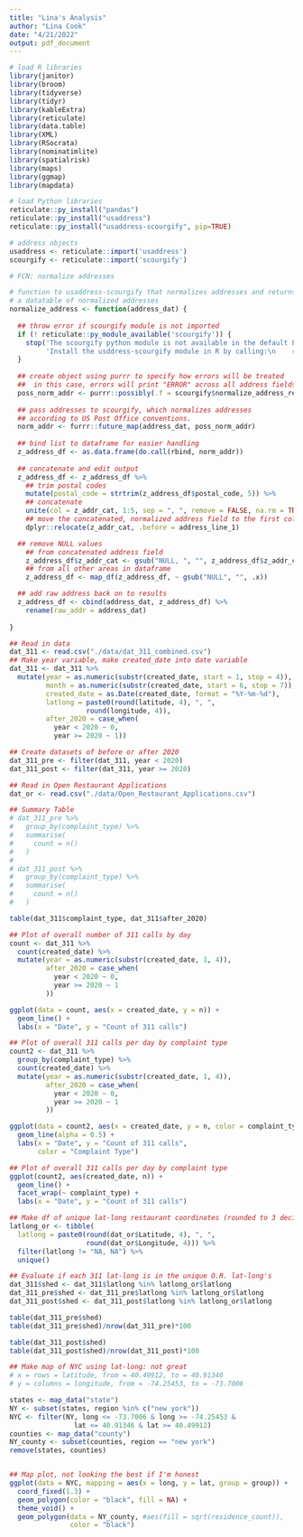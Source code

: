 ```yaml
---
title: "Lina's Analysis"
author: "Lina Cook"
date: "4/21/2022"
output: pdf_document
---
```


```r
# load R libraries
library(janitor)
library(broom)
library(tidyverse)
library(tidyr)
library(kableExtra)
library(reticulate)
library(data.table)
library(XML)
library(RSocrata)
library(nominatimlite)
library(spatialrisk)
library(maps)
library(ggmap)
library(mapdata)

# load Python libraries
reticulate::py_install("pandas")
reticulate::py_install("usaddress")
reticulate::py_install("usaddress-scourgify", pip=TRUE)
```

```r
# address objects
usaddress <- reticulate::import('usaddress')
scourgify <- reticulate::import('scourgify')

# FCN: normalize addresses

# function to usaddress-scourgify that normalizes addresses and returns
# a datatable of normalized addresses
normalize_address <- function(address_dat) {
  
  ## throw error if scourgify module is not imported
  if (! reticulate::py_module_available('scourgify')) {
    stop('The scourgify python module is not available in the default Python installation\n',
         'Install the usddress-scourgify module in R by calling:\n    reticulate::py_install("usaddress-scourgify",pip=TRUE)')
  }
  
  ## create object using purrr to specify how errors will be treated
  ##  in this case, errors will print "ERROR" across all address fields.
  poss_norm_addr <- purrr::possibly(.f = scourgify$normalize_address_record, otherwise = "ERROR")
  
  ## pass addresses to scourgify, which normalizes addresses
  ## according to US Post Office conventions.
  norm_addr <- furrr::future_map(address_dat, poss_norm_addr)
  
  ## bind list to dataframe for easier handling
  z_address_df <- as.data.frame(do.call(rbind, norm_addr))
  
  ## concatenate and edit output
  z_address_df <- z_address_df %>%
    ## trim postal codes
    mutate(postal_code = strtrim(z_address_df$postal_code, 5)) %>%
    ## concatenate
    unite(col = z_addr_cat, 1:5, sep = ", ", remove = FALSE, na.rm = TRUE) %>%
    ## move the concatenated, normalized address field to the first column
    dplyr::relocate(z_addr_cat, .before = address_line_1)

  ## remove NULL values
    ## from concatenated address field
    z_address_df$z_addr_cat <- gsub("NULL, ", "", z_address_df$z_addr_cat)
    ## from all other areas in dataframe
    z_address_df <- map_df(z_address_df, ~ gsub("NULL", "", .x))

  ## add raw address back on to results
  z_address_df <- cbind(address_dat, z_address_df) %>%
    rename(raw_addr = address_dat)
  
}
```

```r
## Read in data
dat_311 <- read.csv("./data/dat_311_combined.csv")
## Make year variable, make created_date into date variable
dat_311 <- dat_311 %>% 
  mutate(year = as.numeric(substr(created_date, start = 1, stop = 4)),
         month = as.numeric(substr(created_date, start = 6, stop = 7)),
         created_date = as.Date(created_date, format = "%Y-%m-%d"),
         latlong = paste0(round(latitude, 4), ", ", 
                   round(longitude, 4)),
         after_2020 = case_when(
           year < 2020 ~ 0,
           year >= 2020 ~ 1))

## Create datasets of before or after 2020
dat_311_pre <- filter(dat_311, year < 2020)
dat_311_post <- filter(dat_311, year >= 2020)

## Read in Open Restaurant Applications
dat_or <- read.csv("./data/Open_Restaurant_Applications.csv")
```

```r
## Summary Table
# dat_311_pre %>% 
#   group_by(complaint_type) %>% 
#   summarise(
#     count = n()
#   )
# 
# dat_311_post %>% 
#   group_by(complaint_type) %>% 
#   summarise(
#     count = n()
#   )

table(dat_311$complaint_type, dat_311$after_2020)
```
```r
## Plot of overall number of 311 calls by day
count <- dat_311 %>% 
  count(created_date) %>% 
  mutate(year = as.numeric(substr(created_date, 1, 4)),
         after_2020 = case_when(
           year < 2020 ~ 0,
           year >= 2020 ~ 1
         ))

ggplot(data = count, aes(x = created_date, y = n)) +
  geom_line() +
  labs(x = "Date", y = "Count of 311 calls")
```
```r
## Plot of overall 311 calls per day by complaint type
count2 <- dat_311 %>% 
  group_by(complaint_type) %>% 
  count(created_date) %>% 
  mutate(year = as.numeric(substr(created_date, 1, 4)),
         after_2020 = case_when(
           year < 2020 ~ 0,
           year >= 2020 ~ 1
         ))

ggplot(data = count2, aes(x = created_date, y = n, color = complaint_type)) +
  geom_line(alpha = 0.5) +
  labs(x = "Date", y = "Count of 311 calls",
       color = "Complaint Type")
```

```r
## Plot of overall 311 calls per day by complaint type
ggplot(count2, aes(created_date, n)) + 
  geom_line() + 
  facet_wrap(~ complaint_type) +
  labs(x = "Date", y = "Count of 311 calls")
```

```r
## Make df of unique lat-long restaurant coordinates (rounded to 3 decimals for radius)
latlong_or <- tibble(
  latlong = paste0(round(dat_or$Latitude, 4), ", ", 
                   round(dat_or$Longitude, 4))) %>% 
  filter(latlong != "NA, NA") %>% 
  unique()

## Evaluate if each 311 lat-long is in the unique O.R. lat-long's
dat_311$shed <- dat_311$latlong %in% latlong_or$latlong
dat_311_pre$shed <- dat_311_pre$latlong %in% latlong_or$latlong
dat_311_post$shed <- dat_311_post$latlong %in% latlong_or$latlong
```

```r
table(dat_311_pre$shed)
table(dat_311_pre$shed)/nrow(dat_311_pre)*100
```

```r
table(dat_311_post$shed)
table(dat_311_post$shed)/nrow(dat_311_post)*100
```



```r
## Make map of NYC using lat-long: not great
# x = rows = latitude, from = 40.49912, to = 40.91346
# y = columns = longitude, from = -74.25453, to = -73.7006

states <- map_data("state")
NY <- subset(states, region %in% c("new york"))
NYC <- filter(NY, long <= -73.7006 & long >= -74.25453 & 
                lat <= 40.91346 & lat >= 40.49912)
counties <- map_data("county")
NY_county <- subset(counties, region == "new york")
remove(states, counties)


## Map plot, not looking the best if I'm honest
ggplot(data = NYC, mapping = aes(x = long, y = lat, group = group)) + 
  coord_fixed(1.3) + 
  geom_polygon(color = "black", fill = NA) + 
  theme_void() + 
  geom_polygon(data = NY_county, #aes(fill = sqrt(residence_count)), 
               color = "black")

```

